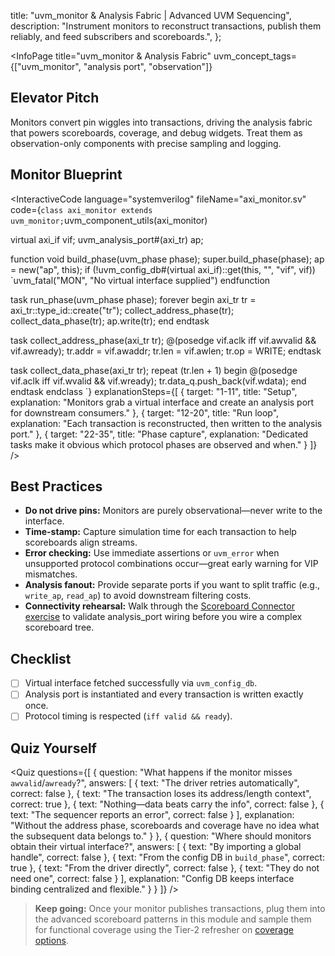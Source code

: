 
  title: "uvm_monitor & Analysis Fabric | Advanced UVM Sequencing",
  description: "Instrument monitors to reconstruct transactions, publish them reliably, and feed subscribers and scoreboards.",
};

<InfoPage
  title="uvm_monitor & Analysis Fabric"
  uvm_concept_tags={["uvm_monitor", "analysis port", "observation"]}
>

  ## Elevator Pitch

  Monitors convert pin wiggles into transactions, driving the analysis fabric that powers scoreboards, coverage, and debug widgets. Treat them as observation-only components with precise sampling and logging.

  ## Monitor Blueprint

  <InteractiveCode
    language="systemverilog"
    fileName="axi_monitor.sv"
    code={`
class axi_monitor extends uvm_monitor;
  `uvm_component_utils(axi_monitor)

  virtual axi_if vif;
  uvm_analysis_port#(axi_tr) ap;

  function void build_phase(uvm_phase phase);
    super.build_phase(phase);
    ap = new("ap", this);
    if (!uvm_config_db#(virtual axi_if)::get(this, "", "vif", vif))
      `uvm_fatal("MON", "No virtual interface supplied")
  endfunction

  task run_phase(uvm_phase phase);
    forever begin
      axi_tr tr = axi_tr::type_id::create("tr");
      collect_address_phase(tr);
      collect_data_phase(tr);
      ap.write(tr);
    end
  endtask

  task collect_address_phase(axi_tr tr);
    @(posedge vif.aclk iff vif.awvalid && vif.awready);
    tr.addr = vif.awaddr;
    tr.len  = vif.awlen;
    tr.op   = WRITE;
  endtask

  task collect_data_phase(axi_tr tr);
    repeat (tr.len + 1) begin
      @(posedge vif.aclk iff vif.wvalid && vif.wready);
      tr.data_q.push_back(vif.wdata);
    end
  endtask
endclass
    `}
    explanationSteps={[
      { target: "1-11", title: "Setup", explanation: "Monitors grab a virtual interface and create an analysis port for downstream consumers." },
      { target: "12-20", title: "Run loop", explanation: "Each transaction is reconstructed, then written to the analysis port." },
      { target: "22-35", title: "Phase capture", explanation: "Dedicated tasks make it obvious which protocol phases are observed and when." }
    ]}
  />

  ## Best Practices

  - **Do not drive pins:** Monitors are purely observational—never write to the interface.
  - **Time-stamp:** Capture simulation time for each transaction to help scoreboards align streams.
  - **Error checking:** Use immediate assertions or `uvm_error` when unsupported protocol combinations occur—great early warning for VIP mismatches.
  - **Analysis fanout:** Provide separate ports if you want to split traffic (e.g., `write_ap`, `read_ap`) to avoid downstream filtering costs.
  - **Connectivity rehearsal:** Walk through the [Scoreboard Connector exercise](/exercises/scoreboard-connector) to validate analysis_port wiring before you wire a complex scoreboard tree.

  ## Checklist

  - [ ] Virtual interface fetched successfully via `uvm_config_db`.
  - [ ] Analysis port is instantiated and every transaction is written exactly once.
  - [ ] Protocol timing is respected (`iff valid && ready`).

  ## Quiz Yourself

  <Quiz questions={[
    {
      question: "What happens if the monitor misses `awvalid`/`awready`?",
      answers: [
        { text: "The driver retries automatically", correct: false },
        { text: "The transaction loses its address/length context", correct: true },
        { text: "Nothing—data beats carry the info", correct: false },
        { text: "The sequencer reports an error", correct: false }
      ],
      explanation: "Without the address phase, scoreboards and coverage have no idea what the subsequent data belongs to." }
    },
    {
      question: "Where should monitors obtain their virtual interface?",
      answers: [
        { text: "By importing a global handle", correct: false },
        { text: "From the config DB in `build_phase`", correct: true },
        { text: "From the driver directly", correct: false },
        { text: "They do not need one", correct: false }
      ],
      explanation: "Config DB keeps interface binding centralized and flexible." }
    }
  ]} />

  > **Keep going:** Once your monitor publishes transactions, plug them into the advanced scoreboard patterns in this module and sample them for functional coverage using the Tier-2 refresher on [coverage options](/curriculum/T2_Intermediate/I-SV-3_Functional_Coverage/coverage-options).

</InfoPage>
